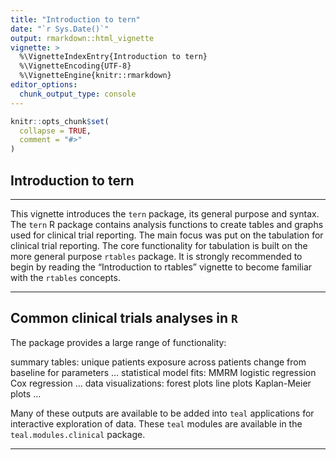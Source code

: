 ```yaml
---
title: "Introduction to tern"
date: "`r Sys.Date()`"
output: rmarkdown::html_vignette
vignette: >
  %\VignetteIndexEntry{Introduction to tern}
  %\VignetteEncoding{UTF-8}
  %\VignetteEngine{knitr::rmarkdown}
editor_options: 
  chunk_output_type: console
---
```


```r
knitr::opts_chunk$set(
  collapse = TRUE,
  comment = "#>"
)
```

## Introduction to tern

---------

This vignette introduces the `tern` package, its general purpose and syntax.
The `tern` R package contains analysis functions to create tables and graphs used for clinical trial reporting.
The main focus was put on the tabulation for clinical trial reporting.
The core functionality for tabulation is built on the more general purpose `rtables` package.
It is strongly recommended to begin by reading the "Introduction to rtables" vignette to become familiar with the `rtables` concepts.

---------

## Common clinical trials analyses in `R`

The package provides a large range of functionality:

summary tables:
unique patients
exposure across patients
change from baseline for parameters
…
statistical model fits:
MMRM
logistic regression
Cox regression
…
data visualizations:
forest plots
line plots
Kaplan-Meier plots
…

Many of these outputs are available to be added into `teal` applications for interactive exploration of data. 
These `teal` modules are available in the `teal.modules.clinical` package.

---------

